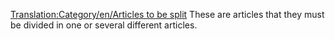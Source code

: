 [[Translation:Category/en/Articles to be split]]
These are articles that they must be divided in one or several different articles.